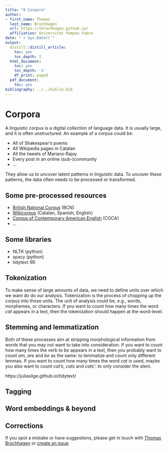 ```yaml
---
title: "8 Corpora"
author:
- first_name: Thomas
  last_name: Brochhagen
  url: https://tbrochhagen.github.io/
  affiliation: Universitat Pompeu Fabra
date: "`r Sys.Date()`"
output:
  distill::distill_article:
    toc: yes
    toc_depth: 2
  html_document:
    toc: yes
    toc_depth: '2'
    df_print: paged
  pdf_document:
    toc: yes
bibliography: ../../biblio.bib
---
```


# Corpora

A linguistic corpus is a digital collection of language data. It is usually large, and it is often unstructured. An example of a corpus could be:

* All of Shakespear's poems
* All Wikipedia pages in Catalan
* All the tweets of Mariano Rajoy
* Every post in an online (sub-)community 
* ...

They allow us to uncover latent patterns in linguistic data. To uncover these patterns, the data often needs to be processed or transformed.

## Some pre-processed resources

* [British National Corpus](http://www.natcorp.ox.ac.uk/) (BCN)
* [Wikicorpus](https://www.lsi.upc.edu/~nlp/wikicorpus/) (Catalan, Spanish, English)
* [Corpus of Contemporary American English](https://www.english-corpora.org/coca/) (COCA)
* ...

## Some libraries

* NLTK (python)
* spacy (python)
* tidytext (R)

## Tokenization

To make sense of large amounts of data, we need to define units over which we want do do our analysis. Tokenization is the process of chopping up the corpus into those units. The unit of analysis could be, e.g., words, morphemes, or characters. If you want to count how many times the word *cat* appears in a text, then the tokenization should happen at the word-level.


## Stemming and lemmatization

Both of these processes aim at stripping morphological information from words that you may not want to take into consideration. If you want to count how many times the verb *to be* appears in a text, then you probably want to count *am*, *are* and *be* as the same: to lemmatize and count only different lemmas. If you want to count how many times the word *cat* is used, maybe you also want to count *cat's*, *cats* and *cats'*: to only consider the stem. 


https://juliasilge.github.io/tidytext/

## Tagging

## Word embeddings & beyond





## Corrections {.appendix}
If you spot a mistake or have suggestions, please get in touch with [Thomas Brochhagen](https://brochhagen.github.io) or [create an issue](https://github.com/metodesempirics/metodesempirics.github.io/issues/new)
